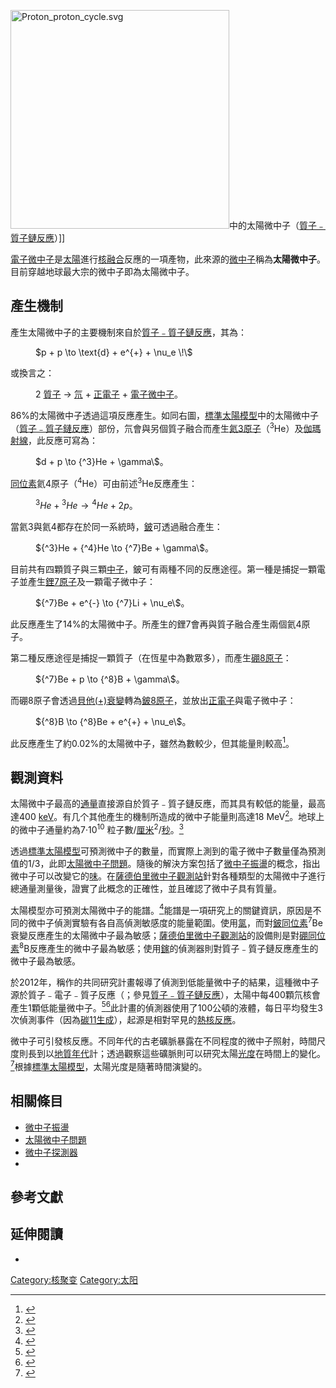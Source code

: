 {{NoteTA|G1=Physics}}
[[File:Proton_proton_cycle.svg|350px]]中的太陽微中子（[[質子﹣質子鏈反應|質子﹣質子鏈反應]]）]]

[[電子微中子|電子微中子]]是[[太陽|太陽]]進行[[核融合|核融合]]反應的一項產物，此來源的[[微中子|微中子]]稱為'''太陽微中子'''。目前穿越地球最大宗的微中子即為太陽微中子。

== 產生機制 ==
產生太陽微中子的主要機制來自於[[質子﹣質子鏈反應|質子﹣質子鏈反應]]，其為：
: <math>p + p \to \text{d} + e^{+} + \nu_e \!\ </math>
或換言之：
: 2 [[質子|質子]] <math>\to</math> [[氘|氘]] + [[正電子|正電子]] + [[電子微中子|電子微中子]]。

86%的太陽微中子透過這項反應產生。如同右圖，[[標準太陽模型|標準太陽模型]]中的太陽微中子（[[質子﹣質子鏈反應|質子﹣質子鏈反應]]）部份，氘會與另個質子融合而產生[[氦的同位素|氦3原子]]（<sup>3</sup>He）及[[伽瑪射線|伽瑪射線]]，此反應可寫為：
: <math>d + p \to  {^3}He + \gamma\ </math>。

[[同位素|同位素]]氦4原子（<sup>4</sup>He）可由前述<sup>3</sup>He反應產生：
: <math>{^3}He + {^3}He \to  {^4}He + 2 p </math>。

當氦3與氦4都存在於同一系統時，[[鈹|鈹]]可透過融合產生：
: <math>{^3}He + {^4}He \to  {^7}Be + \gamma\ </math>。

目前共有四顆質子與三顆[[中子|中子]]，鈹可有兩種不同的反應途徑。第一種是捕捉一顆電子並產生[[鋰的同位素|鋰7原子]]及一顆電子微中子：
: <math>{^7}Be + e^{-} \to  {^7}Li + \nu_e\ </math>。

此反應產生了14%的太陽微中子。所產生的鋰7會再與質子融合產生兩個氦4原子。

第二種反應途徑是捕捉一顆質子（在恆星中為數眾多），而產生[[硼的同位素|硼8原子]]：
: <math>{^7}Be + p \to  {^8}B + \gamma\ </math>。

而硼8原子會透過[[正电子发射|貝他(+)衰變]]轉為[[鈹的同位素|鈹8原子]]，並放出[[正電子|正電子]]與電子微中子：
: <math>{^8}B \to  {^8}Be + e^{+} + \nu_e\ </math>。

此反應產生了約0.02%的太陽微中子，雖然為數較少，但其能量則較高<ref>{{Cite book|url=http://site.ebrary.com/id/10229252|publisher=Springer|date=2005|location=Berlin; New York|isbn=978-3-540-27670-8|oclc=209869502|language=En|first=Claus|last=Grupen|title=Astroparticle physics}}</ref>。

== 觀測資料 ==
太陽微中子最高的[[通量|通量]]直接源自於質子﹣質子鏈反應，而其具有較低的能量，最高達400 [[電子伏特|keV]]。有几个其他產生的機制所造成的微中子能量則高達18 MeV<ref>{{Citation |first=A. |last=Bellerive |title=Review of solar neutrino experiments |journal=Int. J. Mod. Phys. |volume=A19 |year=2004 |pages=1167–1179 |arxiv=hep-ex/0312045 |doi=10.1142/S0217751X04019093|bibcode = 2004IJMPA..19.1167B }}</ref>。地球上的微中子通量約為7·10<sup>10</sup> 粒子數/[[厘米|厘米]]<sup>2</sup>/[[秒|秒]]。<ref>{{harvnb|Grupen|2006}}{{page needed|date=October 2013}}</ref>

透過[[標準太陽模型|標準太陽模型]]可預測微中子的數量，而實際上測到的電子微中子數量僅為預測值的1/3，此即[[太陽微中子問題|太陽微中子問題]]。隨後的解決方案包括了[[微中子振盪|微中子振盪]]的概念，指出微中子可以改變它的[[味_(粒子物理學)|味]]。在[[薩德伯里微中子觀測站|薩德伯里微中子觀測站]]針對各種類型的太陽微中子進行總通量測量後，證實了此概念的正確性，並且確認了微中子具有質量。

太陽模型亦可預測太陽微中子的能譜。<ref>{{Cite web |url=http://www.sns.ias.edu/~jnb/SNviewgraphs/snviewgraphs.html |title=Solar Neutrino Viewgraphs |accessdate=2015-10-07 |archive-date=2016-03-29 |archive-url=https://web.archive.org/web/20160329142203/http://www.sns.ias.edu/~jnb/SNviewgraphs/snviewgraphs.html |dead-url=yes }}</ref>能譜是一項研究上的關鍵資訊，原因是不同的微中子偵測實驗有各自高偵測敏感度的能量範圍。{{le|霍姆斯提克實驗|Homestake Experiment}}使用[[氯|氯]]，而對[[鈹的同位素|鈹同位素]]<sup>7</sup>Be衰變反應產生的太陽微中子最為敏感；[[薩德伯里微中子觀測站|薩德伯里微中子觀測站]]的設備則是對[[硼的同位素|硼同位素]]<sup>8</sup>B反應產生的微中子最為敏感；使用[[鎵|鎵]]的偵測器則對質子﹣質子鏈反應產生的微中子最為敏感。

於2012年，稱作{{le|Borexino|Borexino}}的共同研究計畫報導了偵測到低能量微中子的結果，這種微中子源於質子﹣電子﹣質子反應（{{lang-en|Proton-electron-proton, PEP}}；參見[[質子﹣質子鏈反應|質子﹣質子鏈反應]]），太陽中每400顆氘核會產生1顆低能量微中子。<ref>{{Cite journal|title=First Evidence of p e p Solar Neutrinos by Direct Detection in Borexino|url=https://link.aps.org/doi/10.1103/PhysRevLett.108.051302|last=Bellini|first=G.|last2=Benziger|first2=J.|date=2012-02-02|journal=Physical Review Letters|issue=5|doi=10.1103/PhysRevLett.108.051302|volume=108|pages=051302|language=en|issn=0031-9007|arxiv=1110.3230|bibcode=2012PhRvL.108e1302B|last3=Bick|first3=D.|last4=Bonetti|first4=S.|last5=Bonfini|first5=G.|last6=Bravo|first6=D.|last7=Buizza Avanzini|first7=M.|last8=Caccianiga|first8=B.|last9=Cadonati|first9=L.}}</ref><ref>{{Cite journal|title=Atom & cosmos: Elusive solar neutrinos spotted: Detection reveals more about reaction that powers sun|url=https://onlinelibrary.wiley.com/doi/10.1002/scin.5591810516|last=Witze|first=Alexandra|date=2012-03-10|journal=Science News|issue=5|doi=10.1002/scin.5591810516|volume=181|pages=14–14|language=en|access-date=2022-04-15|archive-date=2022-04-15|archive-url=https://web.archive.org/web/20220415071024/https://onlinelibrary.wiley.com/doi/10.1002/scin.5591810516}}</ref>此計畫的偵測器使用了100公頓的液體，每日平均發生3次偵測事件（因為[[碳的同位素|碳11生成]]），起源是相對罕見的[[熱核反應|熱核反應]]。

微中子可引發核反應。不同年代的古老礦脈暴露在不同程度的微中子照射，時間尺度則長到以[[地質年代|地質年代]]計；透過觀察這些礦脈則可以研究太陽[[光度|光度]]在時間上的變化。<ref>{{Cite journal|title=Proposed neutrino monitor of long-term solar burning|url=https://link.aps.org/doi/10.1103/PhysRevLett.65.809|last=Haxton|first=W. C.|date=1990-08-13|journal=Physical Review Letters|issue=7|doi=10.1103/PhysRevLett.65.809|volume=65|pages=809–812|language=en|issn=0031-9007|bibcode=1990PhRvL..65..809H}}</ref>根據[[標準太陽模型|標準太陽模型]]，太陽光度是隨著時間演變的。

== 相關條目 ==
* [[微中子振盪|微中子振盪]]
* [[太陽微中子問題|太陽微中子問題]]
* [[微中子探測器|微中子探測器]]
* {{le|中性粒子振盪|Neutral particle oscillation}}

== 參考文獻 ==
{{reflist|30em}}

== 延伸閱讀 ==
* {{Cite journal|title=Solar Neutrinos: Status and Prospects|url=https://www.annualreviews.org/doi/10.1146/annurev-astro-081811-125539|last=Haxton|first=W.C.|last2=Hamish Robertson|first2=R.G.|date=2013-08-18|journal=Annual Review of Astronomy and Astrophysics|issue=1|doi=10.1146/annurev-astro-081811-125539|volume=51|pages=21–61|language=en|issn=0066-4146|arxiv=1208.5723|bibcode=2013ARA&A..51...21H|last3=Serenelli|first3=Aldo M.|access-date=2022-04-15|archive-date=2022-04-15|archive-url=https://web.archive.org/web/20220415065506/https://www.annualreviews.org/doi/10.1146/annurev-astro-081811-125539}}

[[Category:核聚变|Category:核聚变]]
[[Category:太阳|Category:太阳]]